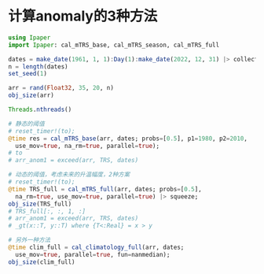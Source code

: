 # 计算anomaly的3种方法

```julia
using Ipaper
import Ipaper: cal_mTRS_base, cal_mTRS_season, cal_mTRS_full

dates = make_date(1961, 1, 1):Day(1):make_date(2022, 12, 31) |> collect
n = length(dates)
set_seed(1)

arr = rand(Float32, 35, 20, n)
obj_size(arr)

Threads.nthreads()
```

```julia
# 静态的阈值
# reset_timer!(to);
@time res = cal_mTRS_base(arr, dates; probs=[0.5], p1=1980, p2=2010, 
  use_mov=true, na_rm=true, parallel=true);
# to
# arr_anom1 = exceed(arr, TRS, dates)
```

```julia
# 动态的阈值，考虑未来的升温幅度，2种方案
# reset_timer!(to);
@time TRS_full = cal_mTRS_full(arr, dates; probs=[0.5], 
  na_rm=true, use_mov=true, parallel=true) |> squeeze;
obj_size(TRS_full)
# TRS_full[:, :, 1, :]
# arr_anom1 = exceed(arr, TRS, dates)
# _gt(x::T, y::T) where {T<:Real} = x > y
```

```julia
# 另外一种方法
@time clim_full = cal_climatology_full(arr, dates; 
  use_mov=true, parallel=true, fun=nanmedian);
obj_size(clim_full)
```
